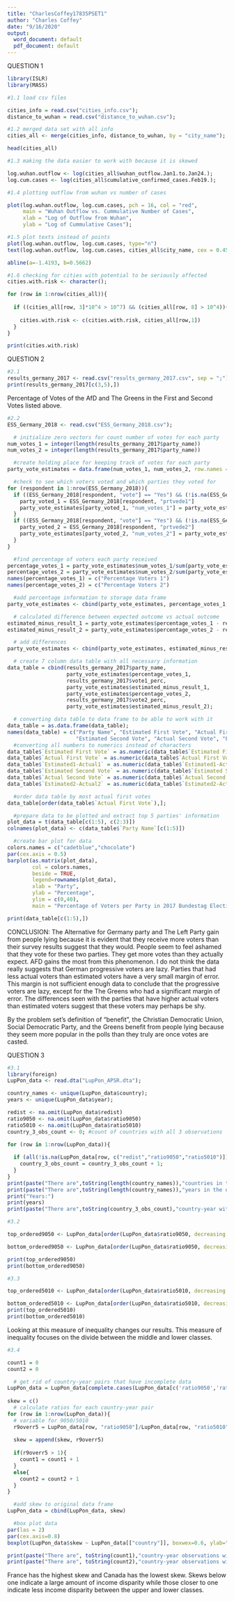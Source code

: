 ```yaml
---
title: "CharlesCoffey17835PSET1"
author: "Charles Coffey"
date: "9/16/2020"
output:
  word_document: default
  pdf_document: default
---
```


QUESTION 1
```r
library(ISLR)
library(MASS)

#1.1 load csv files

cities_info = read.csv("cities_info.csv");
distance_to_wuhan = read.csv("distance_to_wuhan.csv");

#1.2 merged data set with all info
cities_all <- merge(cities_info, distance_to_wuhan, by = "city_name");

head(cities_all)
```
```r
#1.3 making the data easier to work with because it is skewed

log.wuhan.outflow <- log(cities_all$wuhan_outflow.Jan1.to.Jan24.);
log.cum.cases <- log(cities_all$cumulative_confirmed_cases.Feb19.);

#1.4 plotting outflow from wuhan vs number of cases

plot(log.wuhan.outflow, log.cum.cases, pch = 16, col = "red", 
     main = "Wuhan Outflow vs. Cummulative Number of Cases", 
     xlab = "Log of Outflow from Wuhan",
     ylab = "Log of Cummulative Cases");
```
```r
#1.5 plot texts instead of points
plot(log.wuhan.outflow, log.cum.cases, type="n")
text(log.wuhan.outflow, log.cum.cases, cities_all$city_name, cex = 0.45)

abline(a=-1.4193, b=0.5662)
```
```r
#1.6 checking for cities with potential to be seriously affected
cities.with.risk <- character();

for (row in 1:nrow(cities_all)){
  
  if ((cities_all[row, 3]*10^4 > 10^7) && (cities_all[row, 8] > 10^4)){
    
    cities.with.risk <- c(cities.with.risk, cities_all[row,1])
  }
}

print(cities.with.risk)
```

QUESTION 2
```r
#2.1
results_germany_2017 <- read.csv("results_germany_2017.csv", sep = ";");
print(results_germany_2017[c(3,5),])
```
Percentage of Votes of the AfD and The Greens in the First and Second Votes listed above.

```r
#2.2
ESS_Germany_2018 <- read.csv("ESS_Germany_2018.csv");

  # initialize zero vectors for count number of votes for each party
num_votes_1 = integer(length(results_germany_2017$party_name)) 
num_votes_2 = integer(length(results_germany_2017$party_name))

  #create holding place for keeping track of votes for each party
party_vote_estimates = data.frame(num_votes_1, num_votes_2, row.names = results_germany_2017$party_name)

  #check to see which voters voted and which parties they voted for
for (respondent in 1:nrow(ESS_Germany_2018)){
  if ((ESS_Germany_2018[respondent, "vote"] == "Yes") && (!is.na(ESS_Germany_2018[respondent, "prtvede1"]))){
    party_voted_1 = ESS_Germany_2018[respondent, "prtvede1"]
    party_vote_estimates[party_voted_1, "num_votes_1"] = party_vote_estimates[party_voted_1, "num_votes_1"] + 1
  }
  if ((ESS_Germany_2018[respondent, "vote"] == "Yes") && (!is.na(ESS_Germany_2018[respondent, "prtvede2"]))){
    party_voted_2 = ESS_Germany_2018[respondent, "prtvede2"]
    party_vote_estimates[party_voted_2, "num_votes_2"] = party_vote_estimates[party_voted_2, "num_votes_2"] + 1
  }
}

  #find percentage of voters each party received
percentage_votes_1 = party_vote_estimates$num_votes_1/sum(party_vote_estimates$num_votes_1)*100
percentage_votes_2 = party_vote_estimates$num_votes_2/sum(party_vote_estimates$num_votes_2)*100
names(percentage_votes_1) = c("Percentage Voters 1")
names(percentage_votes_2) = c("Percentage Voters 2")

  #add percentage information to storage data frame
party_vote_estimates <- cbind(party_vote_estimates, percentage_votes_1, percentage_votes_2)

  # calculated difference between expected outcome vs actual outcome 
estimated_minus_result_1 = party_vote_estimates$percentage_votes_1 - results_germany_2017$vote1_perc
estimated_minus_result_2 = party_vote_estimates$percentage_votes_2 - results_germany_2017$vote2_perc

  # add differences
party_vote_estimates <- cbind(party_vote_estimates, estimated_minus_result_1, estimated_minus_result_2)

  # create 7 column data table with all necessary information
data_table = cbind(results_germany_2017$party_name, 
                   party_vote_estimates$percentage_votes_1,
                   results_germany_2017$vote1_perc, 
                   party_vote_estimates$estimated_minus_result_1,
                   party_vote_estimates$percentage_votes_2,
                   results_germany_2017$vote2_perc,
                   party_vote_estimates$estimated_minus_result_2);

  # converting data table to data frame to be able to work with it
data_table = as.data.frame(data_table);
names(data_table) = c("Party Name", "Estimated First Vote", "Actual First Vote","Estimated1-Actual1",
                      "Estimated Second Vote", "Actual Second Vote", "Estimated2-Actual2")
  #converting all numbers to numerics instead of characters
data_table$`Estimated First Vote` = as.numeric(data_table$`Estimated First Vote`)
data_table$`Actual First Vote` = as.numeric(data_table$`Actual First Vote`)
data_table$`Estimated1-Actual1` = as.numeric(data_table$`Estimated1-Actual1`)
data_table$`Estimated Second Vote` = as.numeric(data_table$`Estimated Second Vote`)
data_table$`Actual Second Vote` = as.numeric(data_table$`Actual Second Vote`)
data_table$`Estimated2-Actual2` = as.numeric(data_table$`Estimated2-Actual2`)

  #order data table by most actual first votes
data_table[order(data_table$`Actual First Vote`),];

  #prepare data to be plotted and extract top 5 parties' information
plot_data = t(data_table[c(1:5), c(2:3)])
colnames(plot_data) <- c(data_table$`Party Name`[c(1:5)])

  #create bar plot for data
colors.names = c("cadetblue","chocolate")
par(cex.axis = 0.5)
barplot(as.matrix(plot_data),
        col = colors.names, 
        beside = TRUE,
        legend=rownames(plot_data),
        xlab = "Party",
        ylab = "Percentage",
        ylim = c(0,40),
        main = "Percentage of Voters per Party in 2017 Bundestag Election")

print(data_table[c(1:5),])
```
CONCLUSION:
The Alternative for Germany party and The Left Party gain from people lying because it is evident that they receive more voters than their survey results suggest that they would. People seem to feel ashamed that they vote for these two parties. They get more votes than they actually expect. AFD gains the most from this phenomenon. I do not think the data really suggests that German progressive voters are lazy. Parties that had less actual voters than estimated voters have a very small margin of error. This margin is not sufficient enough data to conclude that the progressive voters are lazy, except for the The Greens who had a significant margin of error. The differences seen with the parties that have higher actual voters than estimated voters suggest that these voters may perhaps be shy.

By the problem set's definition of "benefit", the Christian Democratic Union, Social Democratic Party, and the Greens benefit from people lying because they seem more popular in the polls than they truly are once votes are casted.

QUESTION 3
```r
#3.1
library(foreign)
LupPon_data <- read.dta("LupPon_APSR.dta");

country_names <- unique(LupPon_data$country);
years <- unique(LupPon_data$year);

redist <- na.omit(LupPon_data$redist)
ratio9050 <- na.omit(LupPon_data$ratio9050)
ratio5010 <- na.omit(LupPon_data$ratio5010)
country_3_obs_count <- 0; #count of countries with all 3 observations

for (row in 1:nrow(LupPon_data)){
  
  if (all(!is.na(LupPon_data[row, c("redist","ratio9050","ratio5010")]))){
    country_3_obs_count = country_3_obs_count + 1;
  }
}
print(paste("There are",toString(length(country_names)),"countries in the dataset.", sep = " "))
print(paste("There are",toString(length(country_names)),"years in the dataset.", sep = " "))
print("Years:")
print(years)
print(paste("There are",toString(country_3_obs_count),"country-year with all three variables in the dataset.", sep = " "))
```

```r
#3.2

top_ordered9050 <- LupPon_data[order(LupPon_data$ratio9050, decreasing = TRUE)[c(1:5)], c("country", "ratio9050")]

bottom_ordered9050 <- LupPon_data[order(LupPon_data$ratio9050, decreasing = FALSE)[c(1:5)], c("country", "ratio9050")]

print(top_ordered9050)
print(bottom_ordered9050)
```

```r

#3.3

top_ordered5010 <- LupPon_data[order(LupPon_data$ratio5010, decreasing = TRUE)[c(1:5)], c("country", "ratio5010")]

bottom_ordered5010 <- LupPon_data[order(LupPon_data$ratio5010, decreasing = FALSE)[c(1:5)], c("country", "ratio5010")]
print(top_ordered5010)
print(bottom_ordered5010)
```
Looking at this measure of inequality changes our results. This measure of inequality focuses on the divide between the middle and lower classes.
```r
#3.4

count1 = 0
count2 = 0

  # get rid of country-year pairs that have incomplete data
LupPon_data = LupPon_data[complete.cases(LupPon_data[c('ratio9050','ratio5010')]),]
  
skew = c()
  # calculate ratios for each country-year pair
for (row in 1:nrow(LupPon_data)){
  # variable for 9050/5010
  r9overr5 = LupPon_data[row, "ratio9050"]/LupPon_data[row, "ratio5010"]
  
  skew = append(skew, r9overr5)
  
  if(r9overr5 > 1){
    count1 = count1 + 1
  }
  else{
    count2 = count2 + 1
  }
}

  #add skew to original data frame
LupPon_data = cbind(LupPon_data, skew)

  #box plot data
par(las = 2)
par(cex.axis=0.8)
boxplot(LupPon_data$skew ~ LupPon_data[["country"]], boxwex=0.6, ylab="Ratio between 90-50 and 50-10 percentiles (skew)")

print(paste("There are", toString(count1),"country-year observations with skew>1.", sep = " "))
print(paste("There are", toString(count2),"country-year observations with skew<1.", sep= " "))
```
France has the highest skew and Canada has the lowest skew. Skews below one indicate a large amount of income disparity while those closer to one indicate less income disparity between the upper and lower classes.
